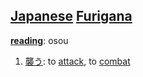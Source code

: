 == [[Japanese]] [[Furigana]] ==                             

'''[[reading]]''': osou

# [[襲う]]: to [[attack]], to [[combat]]